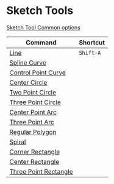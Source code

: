 # Sketch Tools

[Sketch Tool Common options](sketch-tool/common-options)

| Command                                                    | Shortcut  |
| ---------------------------------------------------------- | --------- |
| [Line](sketch-tool/line)                                   | `Shift-A` |
| [Spline Curve](sketch-tool/spline-curve)                   |           |
| [Control Point Curve](sketch-tool/control-point-curve)     |           |
| [Center Circle](sketch-tool/center-circle)                 |           |
| [Two Point Circle](sketch-tool/two-point-circle)           |           |
| [Three Point Circle](sketch-tool/three-point-circle)       |           |
| [Center Point Arc](sketch-tool/center-point-arc)           |           |
| [Three Point Arc](sketch-tool/three-point-arc)             |           |
| [Regular Polygon](sketch-tool/regular-polygon)             |           |
| [Spiral](sketch-tool/spiral)                               |           |
| [Corner Rectangle](sketch-tool/corner-rectangle)           |           |
| [Center Rectangle](sketch-tool/center-rectangle)           |           |
| [Three Point Rectangle](sketch-tool/three-point-rectangle) |           |
